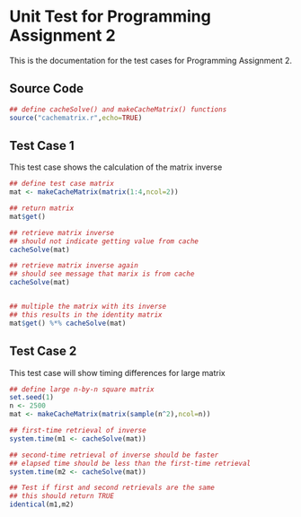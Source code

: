 Unit Test for Programming Assignment 2
========================================================

This is the documentation for the test cases for Programming Assignment 2.

Source Code
-----------
```r
## define cacheSolve() and makeCacheMatrix() functions
source("cachematrix.r",echo=TRUE)
```

Test Case 1
-----------
This test case shows the calculation of the matrix inverse

```r
## define test case matrix
mat <- makeCacheMatrix(matrix(1:4,ncol=2))

## return matrix
mat$get()

## retrieve matrix inverse
## should not indicate getting value from cache
cacheSolve(mat)

## retrieve matrix inverse again
## should see message that marix is from cache
cacheSolve(mat)


## multiple the matrix with its inverse
## this results in the identity matrix
mat$get() %*% cacheSolve(mat)
```


Test Case 2
-----------
This test case will show timing differences for large matrix

```r
## define large n-by-n square matrix
set.seed(1)
n <- 2500
mat <- makeCacheMatrix(matrix(sample(n^2),ncol=n))

## first-time retrieval of inverse
system.time(m1 <- cacheSolve(mat))

## second-time retrieval of inverse should be faster
## elapsed time should be less than the first-time retrieval
system.time(m2 <- cacheSolve(mat))

## Test if first and second retrievals are the same
## this should return TRUE
identical(m1,m2)

```

